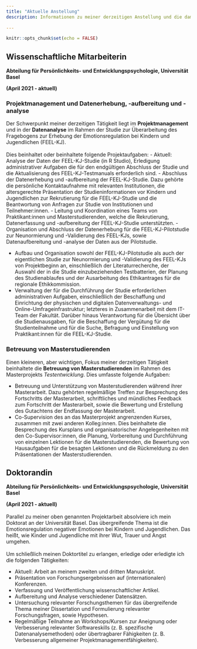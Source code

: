 ```yaml
---
title: "Aktuelle Anstellung"
description: Informationen zu meiner derzeitigen Anstellung und die damit verbundenen Tätigkeiten.
  
---
```


```r
knitr::opts_chunk$set(echo = FALSE)
```

Wissenschaftliche Mitarbeiterin
----

**Abteilung für Persönlichkeits- und Entwicklungspsychologie, Universität Basel**

**(April 2021 - aktuell)**

### Projektmanagement und Datenerhebung, -aufbereitung und -analyse

Der Schwerpunkt meiner derzeitigen Tätigkeit liegt im **Projektmanagement** und in der **Datenanalyse** im Rahmen der Studie zur Überarbeitung des Fragebogens zur Erhebung der Emotionsregulation bei Kindern und Jugendlichen (FEEL-KJ).\
\
Dies beinhaltet oder beinhaltete folgende Projektaufgaben:
- Aktuell: Analyse der Daten der FEEL-KJ-Studie (in R Studio), Erledigung administrativer Aufgaben
die für den endgültigen Abschluss der Studie und die Aktualisierung des FEEL-KJ-Testmanuals erforderlich sind.
- Abschluss der Datenerhebung und -aufbereitung der FEEL-KJ-Studie. Dazu gehörte die persönliche Kontaktaufnahme mit relevanten Institutionen, die altersgerechte Präsentation der Studieninformationen vor Kindern und Jugendlichen zur Rekrutierung für die FEEL-KJ-Studie und die Beantwortung von Anfragen zur Studie von Institutionen und Teilnehmer:innen.
- Leitung und Koordination eines Teams von Praktikant:innen und Masterstudierenden, welche die Rekrutierung, Datenerfassung und -aufbereitung der FEEL-KJ-Studie unterstützten.
- Organisation und Abschluss der Datenerhebung für die FEEL-KJ-Pilotstudie zur Neunormierung und -Validierung des FEEL-KJs, sowie Datenaufbereitung und -analyse der Daten aus der Pilotstudie.
   
- Aufbau und Organisation sowohl der FEEL-KJ-Pilotstudie als auch der eigentlichen Studie zur Neunormierung und -Validierung des FEEL-KJs von Projektbeginn an, einschließlich der Literaturrecherche, der Auswahl der in die Studie einzubeziehenden Testbatterien, der Planung des Studienablaufes und der Ausarbeitung des Ethikantrages für die regionale Ethikkommission.
- Verwaltung der für die Durchführung der Studie erforderlichen administrativen Aufgaben, einschließlich der Beschaffung und Einrichtung der physischen und digitalen Datenverwaltungs- und Online-Umfrageinfrastruktur; letzteres in Zusammenarbeit mit dem IT-Team der Fakultät. Darüber hinaus Verantwortung für die Übersicht über die Studienausgaben, für die Beschaffung der Vergütung für die Studienteilnahme und für die Suche, Befragung und Einstellung von Praktikant:innen für die FEEL-KJ-Studie.

### Betreuung von Masterstudierenden

Einen kleineren, aber wichtigen, Fokus meiner derzeitigen Tätigkeit beinhaltete die **Betreuung von Masterstudierenden** im Rahmen des Masterprojekts _Testentwicklung_. Dies umfasste folgende Aufgaben:

- Betreuung und Unterstützung von Masterstudierenden während ihrer Masterarbeit. Dazu gehörten regelmäßige Treffen zur Besprechung des Fortschritts der Masterarbeit, schriftliches und mündliches Feedback zum Fortschritt der Masterarbeit, sowie die Bewertung und Erstellung des Gutachtens der Endfassung der Masterarbeit.
- Co-Supervision des an das Masterprojekt angrenzenden Kurses, zusammen mit zwei anderen Kolleg:innen. Dies beinhaltete die Besprechung des Kursplans und organisatorischer Angelegenheiten mit den Co-Supervisor:innen, die Planung, Vorbereitung und Durchführung von einzelnen Lektionen für die Masterstudierenden, die Bewertung von Hausaufgaben für die besagten Lektionen und die Rückmeldung zu den Präsentationen der Masterstudierenden.

Doktorandin
---

**Abteilung für Persönlichkeits- und Entwicklungspsychologie, Universität Basel**

**(April 2021 - aktuell)**\
\
Parallel zu meiner oben genannten Projektarbeit absolviere ich mein Doktorat an der Universität Basel. Das übergreifende Thema ist die Emotionsregulation negativer Emotionen bei Kindern und Jugendlichen. Das heißt, wie Kinder und Jugendliche mit ihrer Wut, Trauer und Angst umgehen.\
\
Um schließlich meinen Doktortitel zu erlangen, erledige oder erledigte ich die folgenden Tätigkeiten:

- Aktuell: Arbeit an meinem zweiten und dritten Manuskript.
- Präsentation von Forschungsergebnissen auf (internationalen) Konferenzen.
- Verfassung und Veröffentlichung wissenschaftlicher Artikel.
- Aufbereitung und Analyse verschiedener Datensätzen.
- Untersuchung relevanter Forschungsthemen für das übergreifende Thema meiner Dissertation und Formulierung relevanter Forschungsfragen, sowie Hypothesen.
- Regelmäßige Teilnahme an Workshops/Kursen zur Aneignung oder Verbesserung relevanter Softwareskills (z. B. spezifische Datenanalysemethoden) oder übertragbarer Fähigkeiten (z. B. Verbesserung allgemeiner Projektmanagementfähigkeiten).

